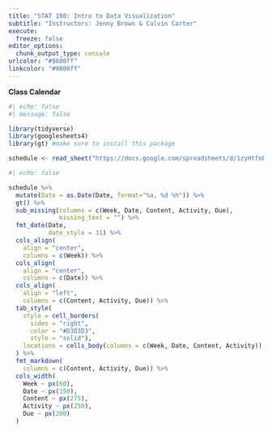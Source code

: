 ```yaml
---
title: "STAT 198: Intro to Data Visualization"
subtitle: "Instructors: Jenny Brown & Calvin Carter"
execute:
  freeze: false
editor_options: 
  chunk_output_type: console
urlcolor: "#9800ff"
linkcolor: "#9800ff"
---
```


**Class Calendar**
```r
#| echo: false
#| message: false

library(tidyverse)
library(googlesheets4)
library(gt) #make sure to install this package

schedule <- read_sheet("https://docs.google.com/spreadsheets/d/1zyHtfnb0YAmzFN2vhIBSSlrmCsjZFPYAOSaKZL_VKM4/edit#gid=0")
```

```r
#| echo: false

schedule %>% 
  mutate(Date = as.Date(Date, format="%a, %d %h")) %>% 
  gt() %>% 
  sub_missing(columns = c(Week, Date, Content, Activity, Due),
              missing_text = "") %>% 
  fmt_date(Date, 
           date_style = 31) %>% 
  cols_align(
    align = "center", 
    columns = c(Week)) %>% 
  cols_align(
    align = "center", 
    columns = c(Date)) %>% 
  cols_align(
    align = "left", 
    columns = c(Content, Activity, Due)) %>% 
  tab_style(
    style = cell_borders(
      sides = "right",
      color = "#D3D3D3",
      style = "solid"),
    locations = cells_body(columns = c(Week, Date, Content, Activity))
  ) %>% 
  fmt_markdown(
    columns = c(Content, Activity, Due)) %>% 
  cols_width(
    Week ~ px(60),
    Date ~ px(150),
    Content ~ px(275),
    Activity ~ px(250),
    Due ~ px(200)
  )
  
```
